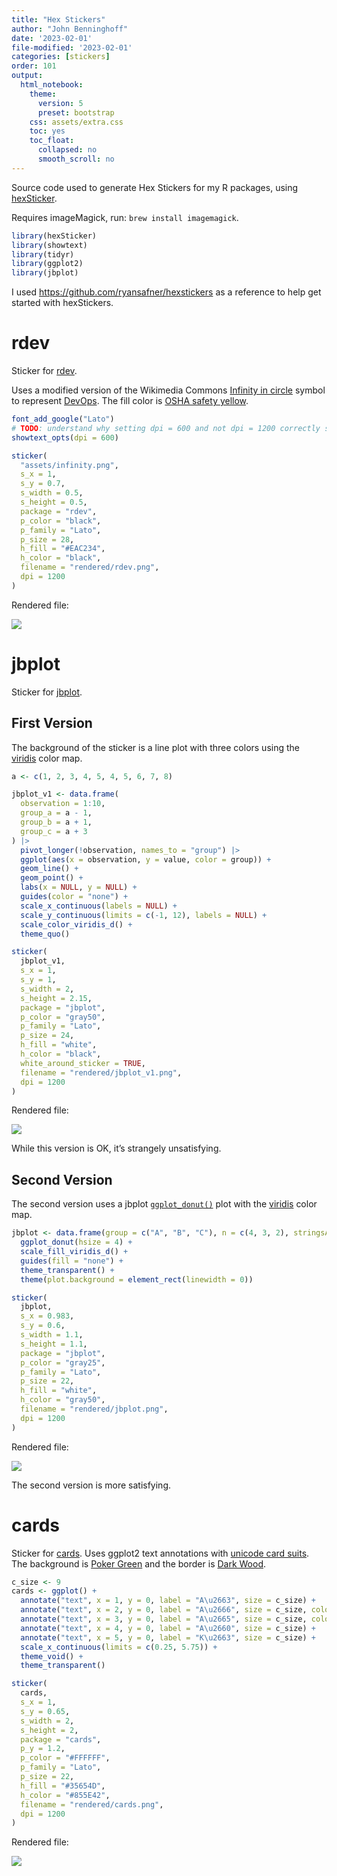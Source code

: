 ```yaml
---
title: "Hex Stickers"
author: "John Benninghoff"
date: '2023-02-01'
file-modified: '2023-02-01'
categories: [stickers]
order: 101
output:
  html_notebook:
    theme:
      version: 5
      preset: bootstrap
    css: assets/extra.css
    toc: yes
    toc_float:
      collapsed: no
      smooth_scroll: no
---
```


Source code used to generate Hex Stickers for my R packages, using [hexSticker](https://github.com/GuangchuangYu/hexSticker).

Requires imageMagick, run: `brew install imagemagick`.

```r
library(hexSticker)
library(showtext)
library(tidyr)
library(ggplot2)
library(jbplot)
```

I used <https://github.com/ryansafner/hexstickers> as a reference to help get started with
hexStickers.

# rdev

Sticker for [rdev](https://jabenninghoff.github.io/rdev/).

Uses a modified version of the Wikimedia Commons
[Infinity in circle](https://commons.wikimedia.org/wiki/File:Infinity_in_circle.svg) symbol to
represent [DevOps](https://en.wikipedia.org/wiki/DevOps_toolchain). The fill color is
[OSHA safety yellow](https://hextoral.com/hex-color/eac234/federal-std-595c/).

```r
font_add_google("Lato")
# TODO: understand why setting dpi = 600 and not dpi = 1200 correctly sizes the font
showtext_opts(dpi = 600)

sticker(
  "assets/infinity.png",
  s_x = 1,
  s_y = 0.7,
  s_width = 0.5,
  s_height = 0.5,
  package = "rdev",
  p_color = "black",
  p_family = "Lato",
  p_size = 28,
  h_fill = "#EAC234",
  h_color = "black",
  filename = "rendered/rdev.png",
  dpi = 1200
)
```

Rendered file:

![](rendered/rdev.png)

# jbplot

Sticker for [jbplot](https://jabenninghoff.github.io/jbplot/).

## First Version

The background of the sticker is a line plot with three colors using the
[viridis](https://sjmgarnier.github.io/viridis/) color map.

```r
a <- c(1, 2, 3, 4, 5, 4, 5, 6, 7, 8)

jbplot_v1 <- data.frame(
  observation = 1:10,
  group_a = a - 1,
  group_b = a + 1,
  group_c = a + 3
) |>
  pivot_longer(!observation, names_to = "group") |>
  ggplot(aes(x = observation, y = value, color = group)) +
  geom_line() +
  geom_point() +
  labs(x = NULL, y = NULL) +
  guides(color = "none") +
  scale_x_continuous(labels = NULL) +
  scale_y_continuous(limits = c(-1, 12), labels = NULL) +
  scale_color_viridis_d() +
  theme_quo()

sticker(
  jbplot_v1,
  s_x = 1,
  s_y = 1,
  s_width = 2,
  s_height = 2.15,
  package = "jbplot",
  p_color = "gray50",
  p_family = "Lato",
  p_size = 24,
  h_fill = "white",
  h_color = "black",
  white_around_sticker = TRUE,
  filename = "rendered/jbplot_v1.png",
  dpi = 1200
)
```

Rendered file:

![](rendered/jbplot_v1.png)

While this version is OK, it's strangely unsatisfying.

## Second Version

The second version uses a jbplot
[`ggplot_donut()`](https://jabenninghoff.github.io/jbplot/reference/ggplot_donut.html) plot with the
[viridis](https://sjmgarnier.github.io/viridis/) color map.

```r
jbplot <- data.frame(group = c("A", "B", "C"), n = c(4, 3, 2), stringsAsFactors = FALSE) |>
  ggplot_donut(hsize = 4) +
  scale_fill_viridis_d() +
  guides(fill = "none") +
  theme_transparent() +
  theme(plot.background = element_rect(linewidth = 0))

sticker(
  jbplot,
  s_x = 0.983,
  s_y = 0.6,
  s_width = 1.1,
  s_height = 1.1,
  package = "jbplot",
  p_color = "gray25",
  p_family = "Lato",
  p_size = 22,
  h_fill = "white",
  h_color = "gray50",
  filename = "rendered/jbplot.png",
  dpi = 1200
)
```

Rendered file:

![](rendered/jbplot.png)

The second version is more satisfying.

# cards

Sticker for [cards](https://jabenninghoff.github.io/cards/). Uses ggplot2 text annotations with
[unicode card suits](https://en.wikipedia.org/wiki/Playing_cards_in_Unicode). The background is
[Poker Green](https://color-register.org/color/poker-green) and the border is
[Dark Wood](https://color-register.org/color/dark-wood).

```r
c_size <- 9
cards <- ggplot() +
  annotate("text", x = 1, y = 0, label = "A\u2663", size = c_size) +
  annotate("text", x = 2, y = 0, label = "A\u2666", size = c_size, color = "red") +
  annotate("text", x = 3, y = 0, label = "A\u2665", size = c_size, color = "red") +
  annotate("text", x = 4, y = 0, label = "A\u2660", size = c_size) +
  annotate("text", x = 5, y = 0, label = "K\u2663", size = c_size) +
  scale_x_continuous(limits = c(0.25, 5.75)) +
  theme_void() +
  theme_transparent()

sticker(
  cards,
  s_x = 1,
  s_y = 0.65,
  s_width = 2,
  s_height = 2,
  package = "cards",
  p_y = 1.2,
  p_color = "#FFFFFF",
  p_family = "Lato",
  p_size = 22,
  h_fill = "#35654D",
  h_color = "#855E42",
  filename = "rendered/cards.png",
  dpi = 1200
)
```

Rendered file:

![](rendered/cards.png)
